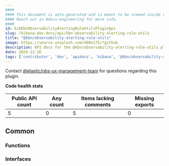 ```yaml
---
####
#### This document is auto-generated and is meant to be viewed inside our experimental, new docs system.
#### Reach out in #docs-engineering for more info.
####
id: kibKbnObservabilityAlertingRuleUtilsPluginApi
slug: /kibana-dev-docs/api/kbn-observability-alerting-rule-utils
title: "@kbn/observability-alerting-rule-utils"
image: https://source.unsplash.com/400x175/?github
description: API docs for the @kbn/observability-alerting-rule-utils plugin
date: 2024-12-26
tags: ['contributor', 'dev', 'apidocs', 'kibana', '@kbn/observability-alerting-rule-utils']
---
```




Contact [@elastic/obs-ux-management-team](https://github.com/orgs/elastic/teams/obs-ux-management-team) for questions regarding this plugin.

**Code health stats**

| Public API count  | Any count | Items lacking comments | Missing exports |
|-------------------|-----------|------------------------|-----------------|
| 5 | 0 | 5 | 0 |

## Common

### Functions
<DocDefinitionList data={kbnObservabilityAlertingRuleUtilsObj.common.functions}/>

### Interfaces
<DocDefinitionList data={kbnObservabilityAlertingRuleUtilsObj.common.interfaces}/>


